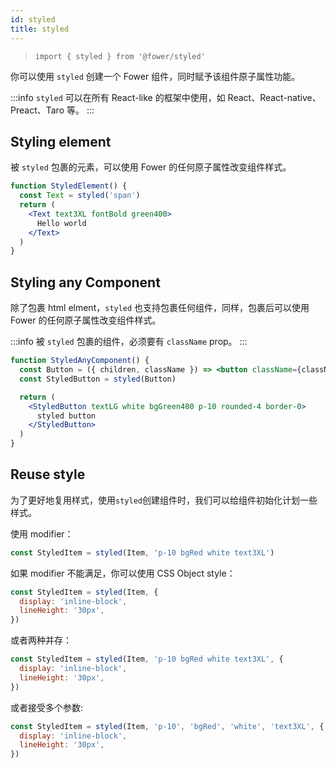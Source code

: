 ```yaml
---
id: styled
title: styled
---
```


> `import { styled } from '@fower/styled'`

你可以使用 `styled` 创建一个 Fower 组件，同时赋予该组件原子属性功能。

:::info
`styled` 可以在所有 React-like 的框架中使用，如 React、React-native、Preact、Taro 等。
:::

## Styling element

被 `styled` 包裹的元素，可以使用 Fower 的任何原子属性改变组件样式。

```jsx live
function StyledElement() {
  const Text = styled('span')
  return (
    <Text text3XL fontBold green400>
      Hello world
    </Text>
  )
}
```

## Styling any Component

除了包裹 html elment，`styled` 也支持包裹任何组件，同样，包裹后可以使用 Fower 的任何原子属性改变组件样式。

:::info
被 `styled` 包裹的组件，必须要有 `className` prop。
:::

```jsx live
function StyledAnyComponent() {
  const Button = ({ children, className }) => <button className={className}>{children}</button>
  const StyledButton = styled(Button)

  return (
    <StyledButton textLG white bgGreen400 p-10 rounded-4 border-0>
      styled button
    </StyledButton>
  )
}
```

## Reuse style

为了更好地复用样式，使用`styled`创建组件时，我们可以给组件初始化计划一些样式。

使用 modifier：

```js
const StyledItem = styled(Item, 'p-10 bgRed white text3XL')
```

如果 modifier 不能满足，你可以使用 CSS Object style：

```js
const StyledItem = styled(Item, {
  display: 'inline-block',
  lineHeight: '30px',
})
```

或者两种并存：

```js
const StyledItem = styled(Item, 'p-10 bgRed white text3XL', {
  display: 'inline-block',
  lineHeight: '30px',
})
```

或者接受多个参数:

```js
const StyledItem = styled(Item, 'p-10', 'bgRed', 'white', 'text3XL', {
  display: 'inline-block',
  lineHeight: '30px',
})
```
